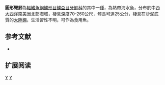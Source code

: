 {{Speciesbox 
| taxon = Ancylopsetta cycloidea 
| status = LC
| status_system = IUCN3.1
| authority = [[Tyler|Tyler]], 1959
| synonyms = 
}}

'''圓形彎鮃'''為[[輻鰭魚綱|輻鰭魚綱]][[鰈形目|鰈形目]][[鰈亞目|鰈亞目]][[牙鮃科|牙鮃科]]的其中一[[種|種]]，為熱帶海水魚，分布於中西[[大西洋|大西洋]][[南美洲|南美洲]]北部海域，棲息深度70-260公尺，體長可達25公分，棲息在沙泥底質的[[大陸棚|大陸棚]]，生活習性不明，可作為食用魚。

==参考文献==
*{{FishBase_species|genus=Ancylopsetta|species=cycloidea|year=2014|month=3}}

== 扩展阅读 ==
{{refbegin}}
{{wikispecies-inline|Ancylopsetta cycloidea|圓形彎鮃}}
{{refend}}
{{Taxonbar|from=Q2659914}}

[[Category:食用魚|Y]]
[[Category:彎鮃屬|Y]]


{{魚類小作品}}